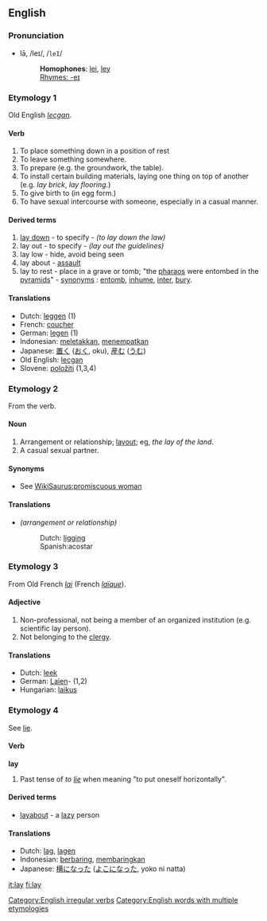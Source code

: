 ==English==

{{rank|open|therefore|feet|324|lay|along|four|wish}}

===Pronunciation===
*lā, /leɪ/, /<tt>leI</tt>/
*:'''Homophones''': [[lei]], [[ley]]
*:[[Rhymes:English:-eɪ|Rhymes: -eɪ]]

===Etymology 1===
Old English ''[[lecgan]]''.

==== Verb====
[[Category:English irregular verbs]]
{{en-verb2|'''to lay'''|'''[[lays]]'''|'''[[laid]]'''|'''[[laid]]'''|'''[[laying]]'''}}

# To place something down in a position of rest
# To leave something somewhere.
# To prepare (e.g. the groundwork, the table).
# To install certain building materials, laying one thing on top of another (e.g. ''lay brick'', ''lay flooring''.)
# To give birth to (in egg form.)
# To have sexual intercourse with someone, especially in a casual manner.

==== Derived terms====
# [[lay down]] - to specify - ''(to lay down the law)''
# lay out - to specify - ''(lay out the guidelines)''
# lay low - hide, avoid being seen
# lay about - [[assault]]
# lay to rest - place in a grave or tomb; "the [[pharao]]s were entombed in the [[pyramid]]s" - [[synonym]]s : [[entomb]], [[inhume]], [[inter]], [[bury]].

==== Translations====
*Dutch: [[leggen]] (1)
*French: [[coucher]]
*German: [[legen]] (1)
*Indonesian: [[letak|meletakkan]], [[tempat|menempatkan]]
*Japanese: [[置く]] ([[おく]], oku), [[産む]] ([[うむ]])
*Old English: [[lecgan]]
*Slovene: [[položiti]] (1,3,4)

===Etymology 2===
From the verb.

==== Noun====
{{en-noun|lay|lays}} 
# Arrangement or relationship; [[layout]]; eg, ''the lay of the land''.
# A casual sexual partner.

==== Synonyms====
*See [[WikiSaurus:promiscuous woman]]

==== Translations====
*''(arrangement or relationship)'' 
*:Dutch: [[ligging]] {{f}}
*:Spanish:acostar

===Etymology 3===
From Old French ''[[lai]]'' (French ''[[laïque]]'').

==== Adjective====
{{en-ad2|'''lay'''|-|-}}
# Non-professional, not being a member of an organized institution (e.g. scientific lay person).
# Not belonging to the [[clergy]].

==== Translations====
*Dutch: [[leek]]
*German: [[Laien]]- (1,2)
*Hungarian: [[laikus]]

===Etymology 4===
See [[lie]].

====Verb====
'''lay'''
# Past tense of ''to [[lie#Etymology 1|lie]]'' when meaning "to put oneself horizontally".

==== Derived terms====
*[[layabout]] - a [[lazy]] person

==== Translations====
*Dutch: [[lag]], [[lagen]]
*Indonesian: [[baring|berbaring]], [[baring|membaringkan]]
*Japanese: [[横になった]] ([[よこになった]], yoko ni natta)

[[Category:English words with multiple etymologies]]

[[it:lay]]
[[fi:lay]]